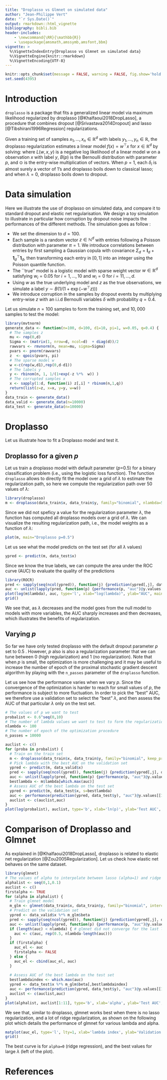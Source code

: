 ```yaml
---
title: "Droplasso vs Glmnet on simulated data"
author: "Jean-Philippe Vert"
date: "`r Sys.Date()`"
output: rmarkdown::html_vignette
bibliography: bibli.bib
header-includes:
    - \newcommand{\RR}{\mathbb{R}}
    - \usepackage{amsmath,amssymb,amsfont,bbm}
vignette: >
  %\VignetteIndexEntry{Droplasso vs Glmnet on simulated data}
  %\VignetteEngine{knitr::rmarkdown}
  %\VignetteEncoding{UTF-8}
---
```

```r
knitr::opts_chunk$set(message = FALSE, warning = FALSE, fig.show='hold', fig.width=4, fig.height=3.4)
set.seed(4395)
```

# Introduction  
`droplasso` is a package that fits a generalized linear model via maximum likelihood regularized by droplasso [@Khalfaoui2018DropLasso], a procedure that combines dropout [@Srivastava2014Dropout] and lasso [@Tibshirani1996Regression] regularizations.

Given a training set of samples $x_1,\ldots,x_n\in\mathbb{R}^d$ with labels $y_1,\ldots,y_n\in\mathbb{R}$, the droplasso regularization estimates a linear model $f(x)=w^\top x$ for $x\in\mathbb{R}^d$ by solving:
\begin{equation}
  \min_{w \in \mathbb{R}^d}   \left\{ \frac{1}{n} \sum_{i=1}^{n} \underset{\delta_i \sim B(p)^d}{ \mathbb {E}}  L\left(w,\delta_i  \odot \frac{x_{i,}}{p}  , y_{i} \right)   +  \lambda  \left \| w\right \|_{1} \right\}  \,,
\end{equation}
where $L(w,x,y)$ is a negative log likelihood of a linear model $w$ on a observation $x$ with label $y$, $B(p)$ is the Bernoulli distribution with parameter $p$, and $\odot$ is the entry-wise multiplication of vectors. When $p=1$, each $\delta_i$ is almost surely a vector of $1$'s and droplasso boils down to classical lasso; and when $\lambda=0$, droplasso boils down to dropout.

# Data simulation
Here we illustrate the use of droplasso on simulated data, and compare it to standard dropout and elastic net regularisation. We design a toy simulation to illustrate in particular how corruption by dropout noise impacts the performances of the different methods. The simulation goes as follow : 

- We set the dimension to $d=100$.
- Each sample is a random vector $z\in\mathbb{N}^d$ with entries following a Poisson distribution with parameter $\pi=1$. We introduce correlations between entries by first sampling a Gaussian copula with covariance $\Sigma_d = \mathbf{I}_d + \mathbf{1}_{d}^{\top} \mathbf{1}_d$, then transforming each entry in $[0,1]$ into an integer using the Poisson quantile function.
- The ``true'' model is a logistic model with sparse weight vector $w\in\mathbb{R}^d$ satisfying $w_i=0.05$ for $i=1,\ldots,10$ and $w_i=0$ for $i=11,\ldots,d.$
- Using $w$ as the true underlying model and $z$ as the true observations, we simulate a label $y \sim B( 1/(1+\exp(-w^\top z )) )$  
- We introduce corruption in the samples by dropout events by multiplying entry-wise $z$ with an i.i.d Bernoulli variables $\delta$ with probability $q=0.4$.

Let us simulate $n=100$ samples to form the training set, and $10,000$ samples to test the model:
```r
library(mvtnorm)
generate_data <- function(n=100, d=100, d1=10, pi=1, w=0.05, q=0.4) {
  # The samples z
  mu <- rep(0,d)
  Sigma <- (matrix(1, nrow=d, ncol=d)  + diag(d))/2
  rawvars <- rmvnorm(n, mean=mu, sigma=Sigma)
  pvars <- pnorm(rawvars)
  z  <- qpois(pvars, pi)
  # The sparse model w
  w <-c(rep(w,d1),rep(0,d-d1))
  # The labels y
  y <- rbinom(n, 1, 1/(1+exp(-z %*%  w)) )
  # The corrupted samples x
  x <- sapply(1:d, function(i) z[,i] * rbinom(n,1,q))
  return(list(z=z, x=x, y=y, w=w))
}
data_train <- generate_data()
data_valid <- generate_data(n=10000)
data_test <- generate_data(n=10000)
```

# Droplasso
Let us illustrate how to fit a Droplasso model and test it.

## Droplasso for a given $p$
Let us train a droplasso model with default parameter ($p$=0.5) for a binary classification problem (i.e., using the logistic loss function). The function `droplasso` allows to directly fit the model over a grid of $\lambda$ to estimate the regularization path, so here we compute the regularization path over 50 values of $\lambda$:
```r
library(droplasso)
m <- droplasso(data_train$x, data_train$y, family="binomial", nlambda=50)
```
Since we did not speficy a value for the regularization parameter $\lambda$, the function has computed all droplasso models over a grid of $\lambda$. We can visualize the resulting regularization path, i.e., the model weights as a function of $\lambda$:
```r
plot(m, main="Droplasso p=0.5")
```

Let us see what the model predicts on the test set (for all $\lambda$ values)
```r
ypred <- predict(m, data_test$x)
```
Since we know the true labels, we can compute the area under the ROC curve (AUC) to evaluate the quality of the predictions
```r
library(ROCR)
pred <- sapply(seq(ncol(ypred)), function(j) {prediction(ypred[,j], data_test$y)})
auc <- unlist(lapply(pred, function(p) {performance(p, "auc")@y.values[[1]]}))
plot(log(m$lambda), auc, type='l', xlab="log(lambda)", ylab="AUC", main="Droplasso AUC on the test set")
grid()
```

We see that, as $\lambda$ decreases and the model goes from the null model to models with more variables, the AUC sharply increases and then decreases, which illustrates the benefits of regularization.

## Varying $p$
So far we have only tested droplasso with the default dropout parameter $p$ set to 0.5 . However, $p$ also is also a regularization parameter that we can tune between 0 (high regularization) and 1 (no regularization). Note that when $p$ is small, the optimization is more challenging and it may be useful to increase the number of epoch of the proximal stochastic gradient descent algorithm by playing with the `n_passes` parameter of the `droplasso` function.

Let us see how the performance varies when we vary $p$. Since the convergence of the optimization is harder to reach for small values of $p$, the performance is subject to more fluctuation. In order to pick the "best" AUC, we therefore use a validation set to select the "best" $\lambda$, and then assess the AUC of that particular $\lambda$ only on the test set.
```r
# The values of p we want to test
probalist <- 0.6^seq(0,10)
# The number of lambda values we want to test to form the regularization path
nlambda <- 100
# The number of epoch of the optimization procedure
n_passes = 10000

auclist <- c()
for (proba in probalist) {
  # Train on the train set
  m <- droplasso(data_train$x, data_train$y, family="binomial", keep_prob=proba, nlambda=nlambda, n_passes = n_passes)
  # Pick lambda with the best AUC on the validation set
  ypred <- predict(m, data_valid$x)
  pred <- sapply(seq(ncol(ypred)), function(j) {prediction(ypred[,j], data_valid$y)})
  auc <- unlist(lapply(pred, function(p) {performance(p, "auc")@y.values[[1]]}))
  bestlambda <- m$lambda[which.max(auc)]
  # Assess AUC of the best lambda on the test set
  ypred <- predict(m, data_test$x, s=bestlambda)
  auc <- performance(prediction(ypred, data_test$y), "auc")@y.values[[1]]
  auclist <- c(auclist,auc)
}
plot(log(probalist), auclist, type='b', xlab='ln(p)', ylab='Test AUC', main='Droplasso: AUC vs p for best lambda')
```

# Comparison of Droplasso and Glmnet
As explained in [@Khalfaoui2018DropLasso], droplasso is related to elastic net regularization [@Zou2005Regularization]. Let us check how elastic net behaves on the same dataset.
```r
library(glmnet)
# The values of alpha to interpolate between lasso (alpha=1) and ridge (alpha=0)
alphalist <- seq(0,1,0.1)
auclist <- c()
firstalpha <- TRUE
for (alpha in alphalist) {
  # Train glmnet model
  m_glm <- glmnet(data_train$x, data_train$y, family="binomial", intercept=F, alpha=alpha, standardize = F, nlambda=nlambda)
  # Predict on the validation set
  ypred <- data_valid$x %*% m_glm$beta
  pred <- sapply(seq(ncol(ypred)), function(j) {prediction(ypred[,j], data_valid$y)})
  auc <- unlist(lapply(pred, function(p) {performance(p, "auc")@y.values[[1]]}))
  if (length(auc) < nlambda) { # glmnet did not converge for the last lambda values
    auc <- c(auc, rep(0.5, nlambda-length(auc)))
  }
  if (firstalpha) {
    auc_el <- auc
    firstalpha <- FALSE
  } else {
    auc_el <- cbind(auc_el, auc)
  }
  
  # Assess AUC of the best lambda on the test set
  bestlambdaindex <- which.max(auc)
  ypred <- data_test$x %*% m_glm$beta[,bestlambdaindex]
  auc <- performance(prediction(ypred, data_test$y), "auc")@y.values[[1]]
  auclist <- c(auclist,auc)
}
plot(alphalist, auclist[1:11], type='b', xlab='alpha', ylab='Test AUC', main='Glmnet with best lambda')
```

We see that, similar to droplasso, glmnet works best when there is no lasso regularization, and a lot of ridge regularization, as shown on the following plot which details the performance of glmnet for various lambda and alpha.
```r
matplot(auc_el, type='l', lty=1, xlab='lambda index', ylab='Validation AUC', main="Glmnet, different alpha's", legend=alphalist)
grid()
```

The best curve is for `alpha=0` (ridge regression), and the best values for large $\lambda$ (left of the plot).

# References

